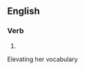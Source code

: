 ==English==

===Verb===
{{head|en|present participle}}

# {{present participle of|elevate|lang=en|nocat=1}}

Elevating her vocabulary